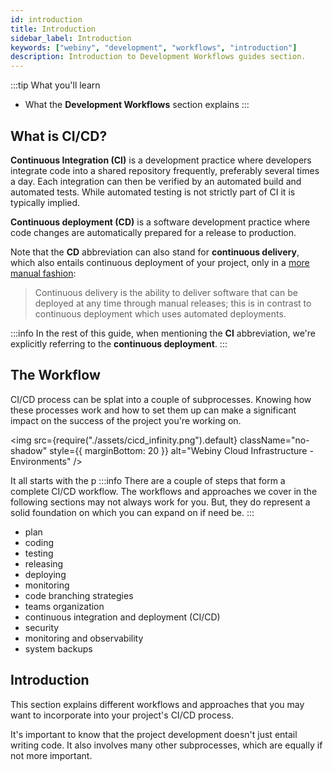 ```yaml
---
id: introduction
title: Introduction
sidebar_label: Introduction
keywords: ["webiny", "development", "workflows", "introduction"]
description: Introduction to Development Workflows guides section.
---
```


:::tip What you'll learn

- What the **Development Workflows** section explains
:::

## What is CI/CD?

**Continuous Integration (CI)** is a development practice where developers integrate code into a shared repository frequently, preferably several times a day. Each integration can then be verified by an automated build and automated tests. While automated testing is not strictly part of CI it is typically implied.

**Continuous deployment (CD)** is a software development practice where code changes are automatically prepared for a release to production.

Note that the **CD** abbreviation can also stand for **continuous delivery**, which also entails continuous deployment of your project, only in a [more manual fashion](https://en.wikipedia.org/wiki/Continuous_delivery):

> Continuous delivery is the ability to deliver software that can be deployed at any time through manual releases; this is in contrast to continuous deployment which uses automated deployments.

:::info
In the rest of this guide, when mentioning the **CI** abbreviation, we're explicitly referring to the **continuous deployment**.
:::

## The Workflow

CI/CD process can be splat into a couple of subprocesses. Knowing how these processes work and how to set them up can make a significant impact on the success of the project you're working on.

<!-- vale off -->

<img
  src={require("./assets/cicd_infinity.png").default}
  className="no-shadow"
  style={{ marginBottom: 20 }}
  alt="Webiny Cloud Infrastructure - Environments"
/>

<!-- vale on -->

It all starts with the p
 :::info
There are a couple of steps that form a complete CI/CD workflow. The workflows and approaches we cover in the following sections may not always work for you. But, they do represent a solid foundation on which you can expand on if need be.
:::

- plan
- coding
- testing
- releasing
- deploying
- monitoring
- code branching strategies
- teams organization
- continuous integration and deployment (CI/CD)
- security
- monitoring and observability
- system backups


## Introduction

This section explains different workflows and approaches that you may want to incorporate into your project's CI/CD process.

It's important to know that the project development doesn't just entail writing code. It also involves many other subprocesses, which are equally if not more important.
